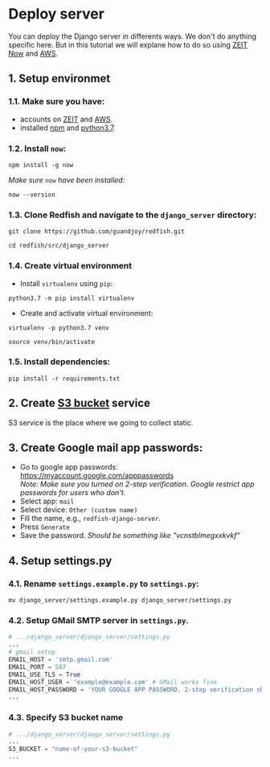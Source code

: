 # Deploy server

You can deploy the Django server in differents ways. We don't do anything specific here. But in this tutorial we will explane how to do so using [ZEIT Now](https://zeit.co/) and [AWS](https://aws.amazon.com/).

## 1. Setup environmet
### 1.1. Make sure you have:
* accounts on [ZEIT](https://zeit.co/) and [AWS](https://aws.amazon.com/).
* installed [npm](https://www.npmjs.com/get-npm) and [python3.7](https://www.python.org/downloads/).
### 1.2. Install `now`:
```console
npm install -g now
```
_Make sure `now` have been installed:_
```console
now --version
```
### 1.3. Clone Redfish and navigate to the `django_server` directory:
```console
git clone https://github.com/guandjoy/redfish.git
```
```console
cd redfish/src/django_server
```
### 1.4. Create virtual environment
- Install `virtualenv` using `pip`:
```console
python3.7 -m pip install virtualenv
```
- Create and activate virtual environment:
```console
virtualenv -p python3.7 venv
```
```console
source venv/bin/activate
```
### 1.5. Install dependencies:
```console
pip install -r requirements.txt
```
## 2. Create [S3 bucket](https://s3.console.aws.amazon.com/s3/) service
S3 service is the place where we going to collect static.
## 3. Create Google mail app passwords:
- Go to google app passwords: https://myaccount.google.com/apppasswords \
_Note: Make sure you turned on 2-step verification. Google restrict app passwords for users who don't._
- Select app: `mail`
- Select device: `Other (custom name)`
- Fill the name, e.g., `redfish-django-server`.
- Press `Generate`
- Save the password. _Should be something like "vcnstblmegxxkvkf"_
## 4. Setup settings.py
### 4.1. Rename `settings.example.py` to `settings.py`:
```console
mv django_server/settings.example.py django_server/settings.py
```
### 4.2. Setup GMail SMTP server in `settings.py`.
```python
# .../django_server/django_server/settings.py
...
# gmail setup
EMAIL_HOST = 'smtp.gmail.com'
EMAIL_PORT = 587
EMAIL_USE_TLS = True
EMAIL_HOST_USER = 'example@example.com' # GMail works fine
EMAIL_HOST_PASSWORD = 'YOUR GOOGLE APP PASSWORD. 2-step verification should be active'
...
```
### 4.3. Specify S3 bucket name
```python
# .../django_server/django_server/settings.py
...
S3_BUCKET = "name-of-your-s3-bucket"
...
```
